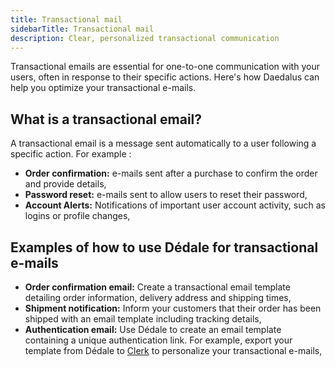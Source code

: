 ```yaml
---
title: Transactional mail
sidebarTitle: Transactional mail
description: Clear, personalized transactional communication
---
```


Transactional emails are essential for one-to-one communication with your users, often in response to their specific actions. Here's how Daedalus can help you optimize your transactional e-mails.

## What is a transactional email?

A transactional email is a message sent automatically to a user following a specific action. For example :

- **Order confirmation:** e-mails sent after a purchase to confirm the order and provide details,
- **Password reset:** e-mails sent to allow users to reset their password,
- **Account Alerts:** Notifications of important user account activity, such as logins or profile changes,

## Examples of how to use Dédale for transactional e-mails

- **Order confirmation email:** Create a transactional email template detailing order information, delivery address and shipping times,
- **Shipment notification:** Inform your customers that their order has been shipped with an email template including tracking details,
- **Authentication email:** Use Dédale to create an email template containing a unique authentication link. For example, export your template from Dédale to [Clerk](https://clerk.com/) to personalize your transactional e-mails,
